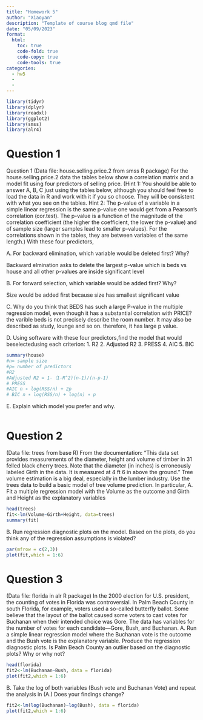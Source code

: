 ```yaml
---
title: "Homework 5"
author: "Xiaoyan"
description: "Template of course blog qmd file"
date: "05/09/2023"
format:
  html:
    toc: true
    code-fold: true
    code-copy: true
    code-tools: true
categories:
  - hw5
  - 
  - 
---
```

```r
library(tidyr)
library(dplyr)
library(readxl)
library(ggplot2)
library(smss)
library(alr4)
```
# Question 1
Question 1
(Data file: house.selling.price.2 from smss R package)
For the house.selling.price.2 data the tables below show a correlation matrix and a model fit using four predictors of selling price.
(Hint 1: You should be able to answer A, B, C just using the tables below, although you should feel free to load the data in R and work with it if you so choose. They will be consistent with what you see on the tables.
Hint 2: The p-value of a variable in a simple linear regression is the same p-value one would get from a Pearson’s correlation (cor.test). The p-value is a function of the magnitude of the correlation coefficient (the higher the coefficient, the lower the p-value) and of sample size (larger samples lead to smaller p-values). For the correlations shown in the tables, they are between variables of the same length.)
With these four predictors,

A. For backward elimination, which variable would be deleted first? Why?

Backward elmination asks to delete the largest p-value which is beds vs house and all other p-values are inside significant level


B. For forward selection, which variable would be added first? Why?

Size would be added first because size has smallest significant value

C. Why do you think that BEDS has such a large P-value in the multiple regression model, even though it has a substantial correlation with PRICE?
the varible beds is not precisely describe the room number. It may also be described as study, lounge and so on. therefore, it has large p value. 

D. Using software with these four predictors,find the model that would beselectedusing each criterion:
1. R2
2. Adjusted R2
3. PRESS
4. AIC 
5. BIC
```r
summary(house)
#n= sample size
#p= number of predictors
#R2
#Adjusted R2 = 1-（1-R^2)(n-1)/(n-p-1)
# PRESS
#AIC n ∗ log(RSS/n) + 2p
# BIC n ∗ log(RSS/n) + log(n) ∗ p
```
E. Explain which model you prefer and why.
```r

```
# Question 2
(Data file: trees from base R)
From the documentation:
“This data set provides measurements of the diameter, height and volume of timber in 31 felled black cherry trees. Note that the diameter (in inches) is erroneously labeled Girth in the data. It is measured at 4 ft 6 in above the ground.”
Tree volume estimation is a big deal, especially in the lumber industry. Use the trees data to build a basic model of tree volume prediction. In particular,
A. Fit a multiple regression model with the Volume as the outcome and Girth and Height as the explanatory variables

```r
head(trees)
fit<-lm(Volume~Girth+Height, data=trees)
summary(fit)
```
B. Run regression diagnostic plots on the model. Based on the plots, do you think any of the regression assumptions is violated?
```r
par(mfrow = c(2,3))
plot(fit,which = 1:6)
```


# Question 3
(Data file: florida in alr R package)
In the 2000 election for U.S. president, the counting of votes in Florida was controversial. In Palm Beach County in south Florida, for example, voters used a so-called butterfly ballot. Some believe that the layout of the ballot caused some voters to cast votes for Buchanan when their intended choice was Gore.
The data has variables for the number of votes for each candidate—Gore, Bush, and Buchanan.
A. Run a simple linear regression model where the Buchanan vote is the outcome and the Bush vote is the explanatory variable. Produce the regression diagnostic plots. Is Palm Beach County an outlier based on the diagnostic plots? Why or why not?

```r
head(florida)
fit2<-lm(Buchanan~Bush, data = florida)
plot(fit2,which = 1:6)
```
B. Take the log of both variables (Bush vote and Buchanan Vote) and repeat the analysis in (A.) Does your findings change?
```r
fit2<-lm(log(Buchanan)~log(Bush), data = florida)
plot(fit2,which = 1:6)
```

```r
```

```r
```
